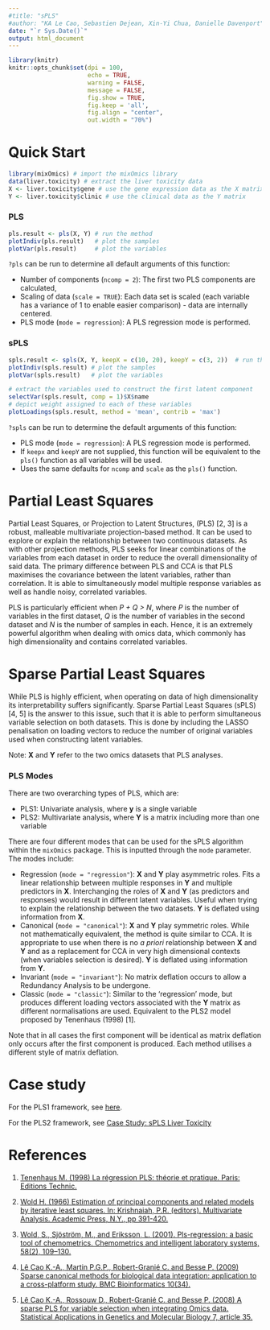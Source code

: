 ```yaml
---
#title: "sPLS"
#author: "KA Le Cao, Sebastien Dejean, Xin-Yi Chua, Danielle Davenport"
date: "`r Sys.Date()`"
output: html_document
---
```

```r
library(knitr)
knitr::opts_chunk$set(dpi = 100, 
                      echo = TRUE, 
                      warning = FALSE, 
                      message = FALSE, 
                      fig.show = TRUE, 
                      fig.keep = 'all', 
                      fig.align = "center",
                      out.width = "70%") 
```

# Quick Start

```r
library(mixOmics) # import the mixOmics library
data(liver.toxicity) # extract the liver toxicity data
X <- liver.toxicity$gene # use the gene expression data as the X matrix
Y <- liver.toxicity$clinic # use the clinical data as the Y matrix
```

### PLS

``` r
pls.result <- pls(X, Y) # run the method
plotIndiv(pls.result)   # plot the samples
plotVar(pls.result)     # plot the variables
```

`?pls` can be run to determine all default arguments of this function:

* Number of components (`ncomp = 2`): The first two PLS components are calculated,
* Scaling of data (`scale = TRUE`): Each data set is scaled (each variable has a variance of 1 to enable easier comparison) - data are internally centered.
* PLS mode (`mode = regression`): A PLS regression mode is performed.

### sPLS

``` r
spls.result <- spls(X, Y, keepX = c(10, 20), keepY = c(3, 2))  # run the method
plotIndiv(spls.result) # plot the samples
plotVar(spls.result)   # plot the variables

# extract the variables used to construct the first latent component
selectVar(spls.result, comp = 1)$X$name 
# depict weight assigned to each of these variables
plotLoadings(spls.result, method = 'mean', contrib = 'max') 
```

`?spls` can be run to determine the default arguments of this function:

* PLS mode (`mode = regression`): A PLS regression mode is performed.
* If `keepx` and `keepY` are not supplied, this function will be equivalent to the `pls()` function as all variables will be used.
* Uses the same defaults for `ncomp` and `scale` as the `pls()` function. 

# Partial Least Squares

Partial Least Squares, or Projection to Latent Structures, (PLS) [2, 3] is a robust, malleable multivariate projection-based method. It can be used to explore or explain the relationship between two continuous datasets. As with other projection methods, PLS seeks for linear combinations of the variables from each dataset in order to reduce the overall dimensionality of said data. The primary difference between PLS and CCA is that PLS maximises the covariance between the latent variables, rather than correlation. It is able to simultaneously model multiple response variables as well as handle noisy, correlated variables. 

PLS is particularly efficient when *P + Q > N*, where *P* is the number of variables in the first dataset, *Q* is the number of variables in the second dataset and *N* is the number of samples in each. Hence, it is an extremely powerful algorithm when dealing with omics data, which commonly has high dimensionality and contains correlated variables. 

# Sparse Partial Least Squares

While PLS is highly efficient, when operating on data of high dimensionality its interpretability suffers significantly. Sparse Partial Least Squares (sPLS) [4, 5] is the answer to this issue, such that it is able to perform simultaneous variable selection on both datasets. This is done by including the LASSO penalisation on loading vectors to reduce the number of original variables used when constructing latent variables. 

Note: **X** and **Y** refer to the two omics datasets that PLS analyses.

### PLS Modes

There are two overarching types of PLS, which are:

* PLS1: Univariate analysis, where **y** is a single variable
* PLS2: Multivariate analysis, where **Y** is a matrix including more than one variable

There are four different modes that can be used for the sPLS algorithm within the `mixOmics` package. This is inputted through the `mode` parameter. The modes include:

* Regression (`mode = "regression"`): **X** and **Y** play asymmetric roles. Fits a linear relationship between multiple responses in **Y** and multiple predictors in **X**. Interchanging the roles of **X** and **Y** (as predictors and responses) would result in different latent variables. Useful when trying to explain the relationship between the two datasets. **Y** is deflated using information from **X**.
* Canonical (`mode = "canonical"`): **X** and **Y** play symmetric roles. While not mathematically equivalent, the method is quite similar to CCA. It is appropriate to use when there is no *a priori* relationship between **X** and **Y** and as a replacement for CCA in very high dimensional contexts (when variables selection is desired). **Y** is deflated using information from **Y**. 
* Invariant (`mode = "invariant"`): No matrix deflation occurs to allow a Redundancy Analysis to be undergone. 
* Classic (`mode = "classic"`): Similar to the 'regression' mode, but produces different loading vectors associated with the **Y** matrix as different normalisations are used. Equivalent to the PLS2 model proposed by Tenenhaus (1998) [1]. 

Note that in all cases the first component will be identical as matrix deflation only occurs after the first component is produced. Each method utilises a different style of matrix deflation. 

# Case study

For the PLS1 framework, see [here](https://mixomicsteam.github.io/Activities/pls-liver-case.html#example-pls1-regression).

For the PLS2 framework, see [Case Study: sPLS Liver Toxicity](http://mixomics.org/case-studies/spls-liver-toxicity/)

# References

1. [Tenenhaus M. (1998) La régression PLS: théorie et pratique. Paris: Editions Technic.](https://books.google.com.au/books?hl=en&lr=&id=OesjK2KZhsAC&oi=fnd&pg=PA1&dq=La+r%C3%A9gression+PLS:+th%C3%A9orie+et+pratique&ots=ExOwA65xBI&sig=9x5k7NKS1neJhI86GOfxq4PmW0U#v=onepage&q=La%20r%C3%A9gression%20PLS%3A%20th%C3%A9orie%20et%20pratique&f=false)

2. [Wold H. (1966) Estimation of principal components and related models by iterative least squares. In: Krishnaiah, P.R. (editors). Multivariate Analysis. Academic Press, N.Y., pp 391-420.](https://ci.nii.ac.jp/naid/20001378860/)

3. [Wold, S., Sjöström, M., and Eriksson, L. (2001). Pls-regression: a basic tool of chemometrics. Chemometrics and intelligent laboratory systems, 58(2), 109–130.](https://www.sciencedirect.com/science/article/abs/pii/S0169743901001551)

4. [Lê Cao K.-A., Martin P.G.P., Robert-Granié C. and Besse P. (2009) Sparse canonical methods for biological data integration: application to a cross-platform study. BMC Bioinformatics 10(34).](https://bmcbioinformatics.biomedcentral.com/articles/10.1186/1471-2105-10-34)

5. [Lê Cao K.-A., Rossouw D., Robert-Granié C. and Besse P. (2008) A sparse PLS for variable selection when integrating Omics data. Statistical Applications in Genetics and Molecular Biology 7, article 35.](https://espace.library.uq.edu.au/view/UQ:205582/UQ205582_OA.pdf)
